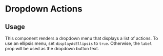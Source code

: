 

<Meta of={DropdownActionsStories} />

# Dropdown Actions

## Usage

This component renders a dropdown menu that displays a list of actions. To use an ellipsis menu, set `displayAsEllipsis` to `true`. Otherwise, the `label` prop will be used as the dropdown button text.

<Primary />
<Controls />
<Stories />
